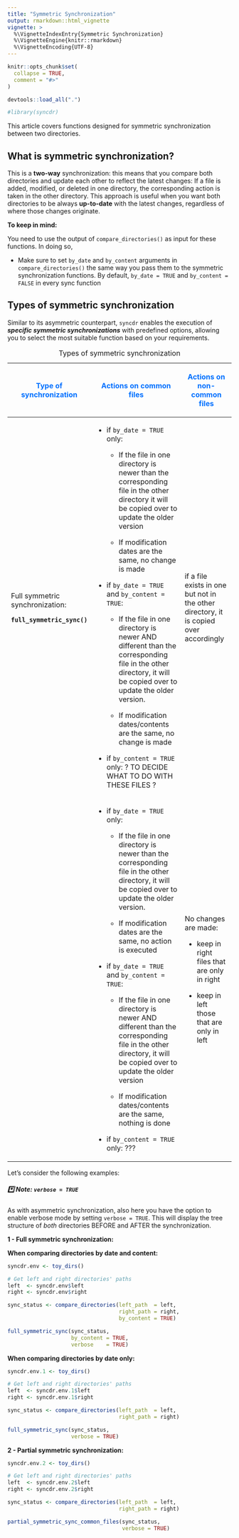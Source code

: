 ```yaml
---
title: "Symmetric Synchronization"
output: rmarkdown::html_vignette
vignette: >
  %\VignetteIndexEntry{Symmetric Synchronization}
  %\VignetteEngine{knitr::rmarkdown}
  %\VignetteEncoding{UTF-8}
---
```


```r
knitr::opts_chunk$set(
  collapse = TRUE,
  comment = "#>"
)

devtools::load_all(".")
```

```r
#library(syncdr)
```

This article covers functions designed for symmetric synchronization between two directories.

## What is symmetric synchronization?

This is a **two-way** synchronization: this means that you compare both directories and update each other to reflect the latest changes: If a file is added, modified, or deleted in one directory, the corresponding action is taken in the other directory. This approach is useful when you want both directories to be always **up-to-date** with the latest changes, regardless of where those changes originate.

**To keep in mind:**

You need to use the output of `compare_directories()` as input for these functions. In doing so,

-   Make sure to set `by_date` and `by_content` arguments in `compare_directories()` the same way you pass them to the symmetric synchronization functions. By default, `by_date = TRUE` and `by_content = FALSE` in every sync function

## Types of symmetric synchronization

Similar to its asymmetric counterpart, `syncdr` enables the execution of ***specific symmetric synchronizations*** with predefined options, allowing you to select the most suitable function based on your requirements.

+---------------------------------+---------------------------------------------------------------------------------------------------------------------------------------------------------------------+---------------------------------------------------------------------------------------+
| ::: {style="color:#0070FF"}     | ::: {style="color:#0070FF"}                                                                                                                                         | ::: {style="color:#0070FF"}                                                           |
| Type of synchronization         | Actions on common files                                                                                                                                             | Actions on non-common files                                                           |
| :::                             | :::                                                                                                                                                                 | :::                                                                                   |
+=================================+=====================================================================================================================================================================+=======================================================================================+
| Full symmetric synchronization: | -   if `by_date = TRUE` only:                                                                                                                                       | if a file exists in one but not in the other directory, it is copied over accordingly |
|                                 |                                                                                                                                                                     |                                                                                       |
| **`full_symmetric_sync()`**     |     -   If the file in one directory is newer than the corresponding file in the other directory it will be copied over to update the older version                 |                                                                                       |
|                                 |                                                                                                                                                                     |                                                                                       |
|                                 |     -   If modification dates are the same, no change is made                                                                                                       |                                                                                       |
|                                 |                                                                                                                                                                     |                                                                                       |
|                                 | -   if `by_date = TRUE` and `by_content = TRUE`:                                                                                                                    |                                                                                       |
|                                 |                                                                                                                                                                     |                                                                                       |
|                                 |     -   If the file in one directory is newer AND different than the corresponding file in the other directory, it will be copied over to update the older version. |                                                                                       |
|                                 |                                                                                                                                                                     |                                                                                       |
|                                 |     -   If modification dates/contents are the same, no change is made                                                                                              |                                                                                       |
|                                 |                                                                                                                                                                     |                                                                                       |
|                                 | -   if `by_content = TRUE` only: ? TO DECIDE WHAT TO DO WITH THESE FILES ?                                                                                          |                                                                                       |
+---------------------------------+---------------------------------------------------------------------------------------------------------------------------------------------------------------------+---------------------------------------------------------------------------------------+
|                                 | -   if `by_date = TRUE` only:                                                                                                                                       | No changes are made:                                                                  |
|                                 |                                                                                                                                                                     |                                                                                       |
|                                 |     -   If the file in one directory is newer than the corresponding file in the other directory, it will be copied over to update the older version.               | -   keep in right files that are only in right                                        |
|                                 |                                                                                                                                                                     |                                                                                       |
|                                 |     -   If modification dates are the same, no action is executed                                                                                                   | -   keep in left those that are only in left                                          |
|                                 |                                                                                                                                                                     |                                                                                       |
|                                 | -   if `by_date = TRUE` and `by_content = TRUE`:                                                                                                                    |                                                                                       |
|                                 |                                                                                                                                                                     |                                                                                       |
|                                 |     -   If the file in one directory is newer AND different than the corresponding file in the other directory, it will be copied over to update the older version  |                                                                                       |
|                                 |                                                                                                                                                                     |                                                                                       |
|                                 |     -   If modification dates/contents are the same, nothing is done                                                                                                |                                                                                       |
|                                 |                                                                                                                                                                     |                                                                                       |
|                                 | -   if `by_content = TRUE` only: ???                                                                                                                                |                                                                                       |
+---------------------------------+---------------------------------------------------------------------------------------------------------------------------------------------------------------------+---------------------------------------------------------------------------------------+

: Types of symmetric synchronization

Let's consider the following examples:

##### \*️⃣ **Note: `verbose = TRUE`**

As with asymmetric synchronization, also here you have the option to enable verbose mode by setting `verbose = TRUE`. This will display the tree structure of *both* directories BEFORE and AFTER the synchronization.

**1 - Full symmetric synchronization:**

**When comparing directories by date and content:**

```r

syncdr.env <- toy_dirs()

# Get left and right directories' paths 
left  <- syncdr.env$left
right <- syncdr.env$right

```

```r

sync_status <- compare_directories(left_path  = left,
                                   right_path = right,
                                   by_content = TRUE)

full_symmetric_sync(sync_status,
                    by_content = TRUE,
                    verbose    = TRUE)
```

**When comparing directories by date only:**

```r

syncdr.env.1 <- toy_dirs()

# Get left and right directories' paths 
left  <- syncdr.env.1$left
right <- syncdr.env.1$right

```

```r

sync_status <- compare_directories(left_path  = left,
                                   right_path = right)

full_symmetric_sync(sync_status,
                    verbose = TRUE)
```

**2 - Partial symmetric synchronization:**

```r

syncdr.env.2 <- toy_dirs()

# Get left and right directories' paths 
left  <- syncdr.env.2$left
right <- syncdr.env.2$right

```

```r

sync_status <- compare_directories(left_path  = left,
                                   right_path = right)

partial_symmetric_sync_common_files(sync_status,
                                    verbose = TRUE)
```
